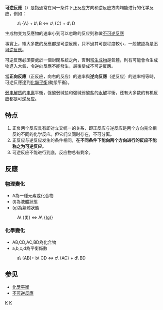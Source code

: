'''可逆反應'''（{{Lang-en|reversible reaction}}）是指通常在同一条件下正反应方向和逆反应方向均能进行的化学反应，例如：
:<chem>a\ {A} + b\ B <=> c\ {C} + d\ D</chem>

生成物变为反應物的速率小到可以忽略的反应则称做[[不可逆反應|不可逆反應]]

事實上，絕大多數的反應都是可逆反應，只不過其可逆程度較小，一般被認為是[[不可逆反應|不可逆反應]]。

可逆反應必須要處於一個封閉系統之內，否則當[[生成物|生成物]]是氣體，則有可能會令生成物進入大氣，令逆向反應不能發生，最後變成不可逆反應。

當'''正向反應'''（正反应，向右的反应）的速率與'''逆向反應'''（逆反应）的速率相等時，可逆反應達到[[化學平衡|化學平衡]](動態平衡)。

[[弱电解质|弱电解质]]的[[电离|电离]]平衡，强酸弱碱盐和强碱弱酸盐的[[水解|水解]]平衡，还有大多数的有机反应都是可逆反应。

== 特点 ==

# 正负两个反应具有即对立又统一的关系，即正反应与逆反应是两个方向完全相反的不同的化学反应。但它们又同时存在，不可分离。
# 正反应与逆反应发生的条件相同，'''在不同条件下能向两个方向进行的反应不能称之为可逆反应'''。
# 可逆反应不能进行到底，反应物总有剩余。

==反應==
===物理變化===
*A為一種元素或化合物
*(l)為液體狀態
*(g)為氣體狀態

:<chem>A\ {(l)} <=> A\ {(g)}</chem>

===化學變化===
*AB,CD,AC,BD為化合物
*a,b,c,d為平衡係數

:<chem>a\ {AB}+ b\ CD <=> c\ {AC} + d\ BD</chem>

==参见==

*[[化學平衡|化學平衡]]
*[[不可逆反應|不可逆反應]]

{{Reaction-stub}}

[[Category:物理化学|K]]
[[Category:化学反应|K]]